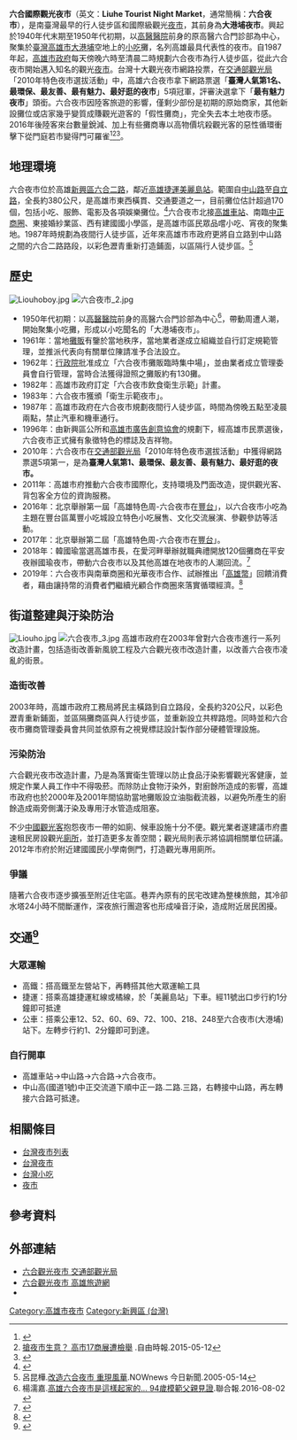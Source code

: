 {{Infobox retail market
| retail_market_name = 六合夜市<br>Liuhe Night Market
| image              = Liouho-Night-Market-Kaohsiung.jpg
| image_width        = 250px
| caption            = 
| location           = [[Sinsing_District,_Kaohsiung|Sinsing]], [[高雄市|高雄市]], [[台灣|台灣]]
| coordinates        = {{coord|22|37|58.8|N|120|18|7.9|E|type:landmark_region:TW|display=inline,title}}
| address            = 
| opening_date       = 1950年 (前身大港浦夜市)
| closing_date       = 
| developer          = 
| manager            = 
| owner              = 
| architect          = 
| environment_type   = [[夜市|夜市]]
| goods_sold         = 
| normal_market_days = 
| number_of_tenants  = 
| floor_area         = 
| parking            = 
| website            = 
| belowstyle         = 
| footnotes          = 
}}

{{Location map|Taiwan|relief=1|label='''六合夜市'''|position=top|caption=六合夜市在臺灣的位置|width=240px}}
'''六合國際觀光夜市'''（英文：'''Liuhe Tourist Night Market'''，通常簡稱：'''六合夜市'''），是南臺灣最早的行人徒步區和國際級觀光[[夜市|夜市]]，其前身為'''大港埔夜市'''。興起於1940年代末期至1950年代初期，以[[高醫|高醫醫院]]前身的原高醫六合門診部為中心，聚集於[[臺灣|臺灣]][[高雄市|高雄市]][[大港埔|大港埔]]空地上的[[小吃|小吃]]攤，名列高雄最具代表性的夜市。自1987年起，[[高雄市政府|高雄市政府]]每天傍晚六時至清晨二時規劃六合夜市為行人徒步區，從此六合夜市開始邁入知名的觀光[[夜市|夜市]]。台灣十大觀光夜市網路投票，在[[交通部觀光局|交通部觀光局]]「2010年特色夜市選拔活動」中，高雄六合夜市拿下網路票選「'''臺灣人氣第1名、最環保、最友善、最有魅力、最好逛的夜市'''」5項冠軍，評審決選拿下「'''最有魅力夜市'''」頭銜。六合夜市因陸客旅遊的影響，僅剩少部份是初期的原始商家，其他新設攤位或店家幾乎變質成賺觀光遊客的「假性攤商」，完全失去本土地夜市感。2016年後陸客來台數量銳減、加上有些攤商專以高物價坑殺觀光客的惡性循環衝擊下從門庭若市變得門可羅雀<ref>{{Cite web |url=http://news.cts.com.tw/cts/life/201307/201307301285637.html |title=全台最大! 9千坪夜市開張 |work=華視新聞網 |date=2013-07-30 |accessdate=2019-04-01 |archive-date=2013-08-03 |archive-url=https://web.archive.org/web/20130803122621/http://news.cts.com.tw/cts/life/201307/201307301285637.html |dead-url=no }}</ref><ref>[https://news.ltn.com.tw/news/local/paper/879697 搶夜市生意？ 高市17商展遭檢舉] {{Wayback|url=https://news.ltn.com.tw/news/local/paper/879697 |date=20201129041706 }}.自由時報.2015-05-12</ref><ref>{{Cite news|url=https://www.setn.com/News.aspx?NewsID=183662|title=冷清清！陸客不來了　這3張照片看透六合夜市興衰…|author=生活中心／綜合報導|date=2016-09-21|work=三立新聞網|accessdate=|archive-date=2020-05-01|archive-url=https://web.archive.org/web/20200501193559/https://www.setn.com/News.aspx?NewsID=183662|dead-url=no}}</ref>。

== 地理環境 ==
六合夜市位於高雄[[新興區_(高雄市)|新興區]][[六合二路|六合二路]]，鄰近[[高雄捷運|高雄捷運]][[美麗島站|美麗島站]]。範圍自[[中山路_(高雄市區)|中山路]]至[[自立路|自立路]]，全長約380公尺，是高雄市東西橫貫、交通要道之一，目前攤位估計超過170個，包括小吃、服飾、電影及各項娛樂攤位。<ref>{{Cite web|url=http://mmweb.tw/33551/info/|title=六合觀光夜市|work=美美網|access-date=|archive-date=2016-08-17|archive-url=https://web.archive.org/web/20160817075726/http://mmweb.tw/33551/info/|dead-url=no}}</ref>六合夜市北接[[高雄車站|高雄車站]]、南臨[[中正商圈|中正商圈]]、東接婚紗業區、西有建國國小學區，是高雄市區民眾品嚐小吃、宵夜的聚集地。1987年時規劃為夜間行人徒步區，近年來高雄市市政府更將自立路到中山路之間的六合二路路段，以彩色瀝青重新打造鋪面，以區隔行人徒步區。<ref>呂昆樺.[http://www.nownews.com/2005/05/14/331-1790715.htm  改造六合夜市 重現風華].NOWnews 今日新聞.2005-05-14{{dead link}}</ref>

== 歷史 ==
[[File:Liouhoboy.jpg|thumb]]
[[File:六合夜市_2.jpg|thumb]]
*1950年代初期：以[[高醫|高醫醫院]]前身的高醫六合門診部為中心<ref>楊濡嘉.[http://udn.com/news/story/3/1869148  高雄六合夜市是這樣起家的… 94歲模範父親見證].聯合報.2016-08-02 {{Wayback|url=http://udn.com/news/story/3/1869148 |date=20201129052813 }}</ref>，帶動周遭人潮，開始聚集小吃攤，形成以小吃聞名的「大港埔夜市」。
*1961年：當地[[攤販|攤販]]有鑒於當地秩序，當地業者遂成立組織並自行訂定規範管理，並推派代表向有關單位陳請准予合法設立。
*1962年：[[行政院|行政院]]批准成立「六合夜市攤販臨時集中場」，並由業者成立管理委員會自行管理，當時合法獲得證照之攤販約有130攤。
*1982年：高雄市政府訂定「六合夜市飲食衛生示範」計畫。
*1983年：六合夜市獲頒「衛生示範夜市」。
*1987年：高雄市政府在六合夜市規劃夜間行人徒步區，時間為傍晚五點至凌晨兩點，禁止汽車和機車通行。
*1996年：由新興區公所和[[高雄市廣告創意協會|高雄市廣告創意協會]]的規劃下，經高雄市民票選後，六合夜市正式擁有象徵特色的標誌及吉祥物。
*2010年：六合夜市在[[交通部觀光局|交通部觀光局]]「2010年特色夜市選拔活動」中獲得網路票選5項第一，是為'''臺灣人氣第1、最環保、最友善、最有魅力、最好逛的夜市。'''
*2011年：高雄市府推動六合夜市國際化，支持環境及門面改造，提供觀光客、背包客全方位的資詢服務。
*2016年：北京舉辦第一屆「高雄特色周-六合夜市在[[丰台区|豐台]]」，以六合夜市小吃為主題在豐台區萬豐小吃城設立特色小吃展售、文化交流展演、參觀參訪等活動。
*2017年：北京舉辦第二屆「高雄特色周-六合夜市在[[丰台区|豐台]]」。
*2018年：韓國瑜當選高雄市長，在愛河畔舉辦就職典禮開放120個攤商在平安夜辦國瑜夜市，帶動六合夜市以及其他高雄在地夜市的人潮回流。<ref>{{Cite news|url=https://newtalk.tw/news/view/2018-12-24/185135|title=韓國瑜就職前夕 愛河聖誕市集熱鬧滾滾|author=孫家銘|date=2018-12-24|work=新頭殼newtalk|accessdate=|archive-date=2020-11-28|archive-url=https://web.archive.org/web/20201128201505/https://newtalk.tw/news/view/2018-12-24/185135|dead-url=no}}</ref> 
*2019年：六合夜市與南華商圈和光華夜市合作、試辦推出「[[高雄幣|高雄幣]]」回饋消費者，藉由讓持幣的消費者們繼續光顧合作商圈來落實循環經濟。<ref>{{Cite news|url=https://www.youtube.com/watch?v=pLYfzIVNIpw|title=「高雄幣」刺激消費！　六合夜市找韓市長教你用|author=|date=2019-01-03|work=中天新聞|accessdate=|archive-date=2020-11-29|archive-url=https://web.archive.org/web/20201129054759/https://www.youtube.com/watch?v=pLYfzIVNIpw}}</ref>

== 街道整建與汙染防治 ==
[[File:Liouho.jpg|thumb]]
[[File:六合夜市_3.jpg|thumb]]
高雄市政府在2003年曾對六合夜市進行一系列改造計畫，包括造街改善新風貌工程及六合觀光夜市改造計畫，以改善六合夜市凌亂的街景。

=== 造街改善 ===
2003年時，高雄市政府工務局將民主橫路到自立路段，全長約320公尺，以彩色瀝青重新鋪面，並區隔攤商區與人行徒步區，並重新設立共桿路燈。同時並和六合夜市攤商管理委員會共同並依原有之視覺標誌設計製作部分硬體管理設施。

=== 污染防治 ===
六合觀光夜市改造計畫，乃是為落實衛生管理以防止食品汙染影響觀光客健康，並規定作業人員工作中不得吸菸。而除防止食物汙染外，對廚餘所造成的影響，高雄市政府也於2000年及2001年間協助當地攤販設立油脂截流器，以避免所產生的廚餘造成兩旁側溝汙染及專用汙水管造成阻塞。

不少[[中華人民共和國|中國]][[觀光客|觀光客]]抱怨夜市一帶的如廁、候車設施十分不便。觀光業者遂建議市府盡速租民房設觀光[[廁所|廁所]]，並打造更多友善空間；觀光局則表示將協調相關單位研議。2012年市府於附近建國國民小學南側門，打造觀光專用廁所。

===爭議===
隨著六合夜市逐步擴張至附近住宅區。巷弄內原有的民宅改建為整棟旅館，其冷卻水塔24小時不間斷運作，深夜旅行團遊客也形成噪音汙染，造成附近居民困擾。

== 交通<ref>{{Cite web|url=https://hsingsin.kcg.gov.tw/cp.aspx?n=F3E17B7B60CAF2C1|title=六合夜市|accessdate=|author=|date=|publisher=高雄市新興區公所|archive-date=2020-09-18|archive-url=https://web.archive.org/web/20200918081257/https://hsingsin.kcg.gov.tw/cp.aspx?n=F3E17B7B60CAF2C1|dead-url=no}}</ref> ==

=== 大眾運輸 ===

* 高鐵：搭高鐵至左營站下，再轉搭其他大眾運輸工具
* 捷運：搭乘高雄捷運紅線或橘線，於「美麗島站」下車。經11號出口步行約1分鐘即可抵達
* 公車：搭乘公車12、52、60、69、72、100、218、248至六合夜市(大港埔)站下。左轉步行約1、2分鐘即可到達。

=== 自行開車 ===

* 高雄車站→中山路→六合路→六合夜市。
* 中山高(國道1號)中正交流道下順中正一路.二路.三路，右轉接中山路，再左轉接六合路可抵達。

== 相關條目 ==
{{Portal box|高雄|文化}}
* [[台灣夜市列表|台灣夜市列表]]
* [[台灣夜市|台灣夜市]]
* [[台灣小吃|台灣小吃]]
* [[夜市|夜市]]

== 參考資料 ==
<div class="references-small">
<references />
</div>

== 外部連結 ==
{{commons category|Liouho Night Market|六合夜市}}
*[https://www.taiwan.net.tw/m1.aspx?sNo=0001121&id=2245 六合觀光夜市  交通部觀光局] {{Wayback|url=https://www.taiwan.net.tw/m1.aspx?sNo=0001121&id=2245 |date=20201027131022 }}
*[https://khh.travel/zh-tw/attractions/detail/1159 六合觀光夜市  高雄旅遊網] {{Wayback|url=https://khh.travel/zh-tw/attractions/detail/1159 |date=20201025021933 }}
*{{facebook|luihopay|高雄市六合國際觀光夜市}}

[[Category:高雄市夜市|Category:高雄市夜市]]
[[Category:新興區_(台灣)|Category:新興區 (台灣)]]